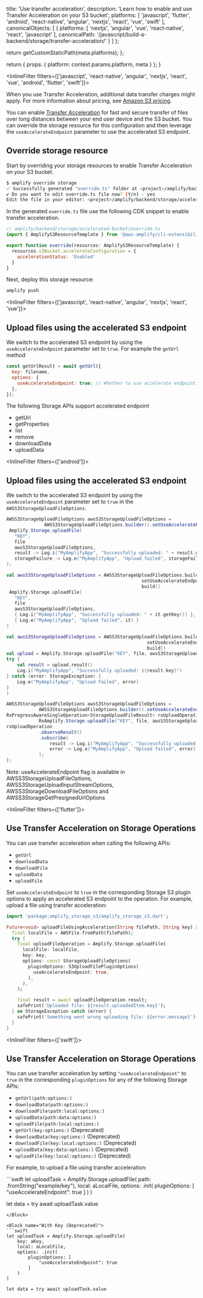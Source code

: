 
  title: 'Use transfer acceleration',
  description: 'Learn how to enable and use Transfer Acceleration on your S3 bucket',
  platforms: [
    'javascript',
    'flutter',
    'android',
    'react-native',
    'angular',
    'nextjs',
    'react',
    'vue',
    'swift'
  ],
  canonicalObjects: [
    {
      platforms: [
        'nextjs',
        'angular',
        'vue',
        'react-native',
        'react',
        'javascript'
      ],
      canonicalPath: '/javascript/build-a-backend/storage/transfer-acceleration/'
    }
  ]
};

  return getCustomStaticPath(meta.platforms);
};

  return {
    props: {
      platform: context.params.platform,
      meta
    }
  };
}

<InlineFilter filters={['javascript', 'react-native', 'angular', 'nextjs', 'react', 'vue', 'android', 'flutter', 'swift']}>

<Callout warning>

When you use Transfer Acceleration, additional data transfer charges might apply. For more information about pricing, see [Amazon S3 pricing](https://aws.amazon.com/s3/pricing/).

</Callout>

You can enable [Transfer Acceleration](https://docs.aws.amazon.com/AmazonS3/latest/userguide/transfer-acceleration.html) for fast and secure transfer of files over long distances between your end user device and the S3 bucket. You can override the storage resource for this configuration and then leverage the `useAccelerateEndpoint` parameter to use the accelerated S3 endpoint.

## Override storage resource

Start by overriding your storage resources to enable Transfer Acceleration on your S3 bucket.

```sh
$ amplify override storage
✅ Successfully generated "override.ts" folder at <project>/amplify/backend/storage/accelerated-bucket
✔ Do you want to edit override.ts file now? (Y/n) · yes
Edit the file in your editor: <project>/amplify/backend/storage/accelerated-bucket/override.ts
```

In the generated `override.ts` file use the following CDK snippet to enable transfer acceleration.

```javascript
// amplify/backend/storage/accelerated-bucket/override.ts
import { AmplifyS3ResourceTemplate } from '@aws-amplify/cli-extensibility-helper';

export function override(resources: AmplifyS3ResourceTemplate) {
  resources.s3Bucket.accelerateConfiguration = {
    accelerationStatus: 'Enabled'
  }
}
```

Next, deploy this storage resource:

```sh
amplify push
```
</InlineFilter>

<InlineFilter filters={['javascript', 'react-native', 'angular', 'nextjs', 'react', 'vue']}>

## Upload files using the accelerated S3 endpoint

We switch to the accelerated S3 endpoint by using the `useAccelerateEndpoint` parameter set to `true`. For example the `getUrl` method

```javascript
const getUrlResult = await getUrl({
  key: filename,
  options: {
    useAccelerateEndpoint: true; // Whether to use accelerate endpoint.
  },
});
```

The following Storage APIs support accelerated endpoint

- getUrl
- getProperties
- list
- remove
- downloadData
- uploadData

</InlineFilter>

<InlineFilter filters={['android']}>

## Upload files using the accelerated S3 endpoint

We switch to the accelerated S3 endpoint by using the `useAccelerateEndpoint` parameter set to `true` in the `AWSS3StorageUploadFileOptions`.
<BlockSwitcher>

<Block name="Java">

```java
AWSS3StorageUploadFileOptions awsS3StorageUploadFileOptions =
              AWSS3StorageUploadFileOptions.builder().setUseAccelerateEndpoint(true).build();
 Amplify.Storage.uploadFile(
   "KEY",
   file
   awsS3StorageUploadFileOptions,
   result -> Log.i("MyAmplifyApp", "Successfully uploaded: " + result.getKey()),
   storageFailure -> Log.e("MyAmplifyApp", "Upload failed", storageFailure)
);
```
</Block>
<Block name="Kotlin - Callbacks">

```kotlin
val awsS3StorageUploadFileOptions = AWSS3StorageUploadFileOptions.builder().
                                                  setUseAccelerateEndpoint(true).
                                                  build()
 Amplify.Storage.uploadFile(
   "KEY",
   file
   awsS3StorageUploadFileOptions,
   { Log.i("MyAmplifyApp", "Successfully uploaded: " + it.getKey()) },
   { Log.e("MyAmplifyApp", "Upload failed", it) }
)
```
</Block>
<Block name="Kotlin - Coroutines">

```kotlin
val awsS3StorageUploadFileOptions = AWSS3StorageUploadFileOptions.builder().
                                                    setUseAccelerateEndpoint(true).
                                                    build()
val upload = Amplify.Storage.uploadFile("KEY", file, awsS3StorageUploadFileOptions)
try {
    val result = upload.result()
    Log.i("MyAmplifyApp", "Successfully uploaded: ${result.key}")
} catch (error: StorageException) {
    Log.e("MyAmplifyApp", "Upload failed", error)
}
)
```
</Block>
<Block name="RxJava">

```java
AWSS3StorageUploadFileOptions awsS3StorageUploadFileOptions =
            AWSS3StorageUploadFileOptions.builder().setUseAccelerateEndpoint(true).build();
RxProgressAwareSingleOperation<StorageUploadFileResult> rxUploadOperation =
            RxAmplify.Storage.uploadFile("KEY", file, awsS3StorageUploadFileOptions);
rxUploadOperation
            .observeResult()
            .subscribe(
                result -> Log.i("MyAmplifyApp", "Successfully uploaded: " + result.getKey()),
                error -> Log.e("MyAmplifyApp", "Upload failed", error)
            );
);
```
</Block>
</BlockSwitcher>
<Callout>Note: useAccelerateEndpoint flag is available in AWSS3StorageUploadFileOptions, AWSS3StorageUploadInputStreamOptions, AWSS3StorageDownloadFileOptions and AWSS3StorageGetPresignedUrlOptions</Callout>

</InlineFilter>

<InlineFilter filters={['flutter']}>

## Use Transfer Acceleration on Storage Operations

You can use transfer acceleration when calling the following APIs:

* `getUrl`
* `downloadData`
* `downloadFile`
* `uploadData`
* `uploadFile`

Set `useAccelerateEndpoint` to `true` in the corresponding Storage S3 plugin options to apply an accelerated S3 endpoint to the operation. For example, upload a file using transfer acceleration:

```dart
import 'package:amplify_storage_s3/amplify_storage_s3.dart';

Future<void> uploadFileUsingAcceleration(String filePath, String key) async {
  final localFile = AWSFile.fromPath(filePath);
  try {
    final uploadFileOperation = Amplify.Storage.uploadFile(
      localFile: localFile,
      key: key,
      options: const StorageUploadFileOptions(
        pluginOptions: S3UploadFilePluginOptions(
          useAccelerateEndpoint: true,
        ),
      ),
    );

    final result = await uploadFileOperation.result;
    safePrint('Uploaded file: ${result.uploadedItem.key}');
  } on StorageException catch (error) {
    safePrint('Something went wrong uploading file: ${error.message}');
  }
}
```

</InlineFilter>

<InlineFilter filters={['swift']}>

## Use Transfer Acceleration on Storage Operations

You can use transfer acceleration by setting `"useAccelerateEndpoint"` to `true` in the corresponding `pluginOptions` for any of the following Storage APIs:
- `getUrl(path:options:)`
- `downloadData(path:options:)`
- `downloadFile(path:local:options:)`
- `uploadData(path:data:options:)`
- `uploadFile(path:local:options:)`
- `getUrl(key:options:)` (Deprecated)
- `downloadData(key:options:)` (Deprecated)
- `downloadFile(key:local:options:)` (Deprecated)
- `uploadData(key:data:options:)` (Deprecated)
- `uploadFile(key:local:options:)` (Deprecated)

For example, to upload a file using transfer acceleration:

<BlockSwitcher>
<Block name="With StoragePath">
```swift
let uploadTask = Amplify.Storage.uploadFile(
    path: .fromString("example/key"),
    local: aLocalFile,
    options: .init(
        pluginOptions: [
            "useAccelerateEndpoint": true
        ]
    )
)

let data = try await uploadTask.value
```
</Block>

<Block name="With Key (Deprecated)">
```swift
let uploadTask = Amplify.Storage.uploadFile(
    key: aKey,
    local: aLocalFile,
    options: .init(
        pluginOptions: [
            "useAccelerateEndpoint": true
        ]
    )
)

let data = try await uploadTask.value
```
</Block>

</BlockSwitcher>


</InlineFilter>

